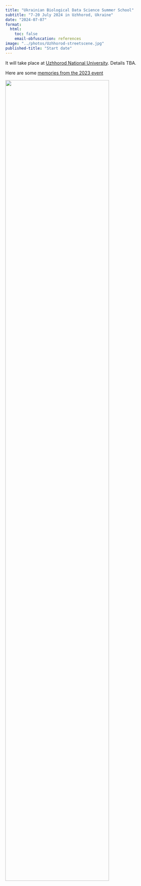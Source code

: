 ```yaml
---
title: "Ukrainian Biological Data Science Summer School"
subtitle: "7-20 July 2024 in Uzhhorod, Ukraine"
date: "2024-07-07"
format:
  html:
    toc: false
    email-obfuscation: references
image: "../photos/Uzhhorod-streetscene.jpg"
published-title: "Start date"
---
```


It will take place at [Uzhhorod National University](https://www.uzhnu.edu.ua/). Details TBA.


Here are some [memories from the 2023 event](../posts/2023-08-onbds3.html)


![](../photos/Uzhhorod-streetscene.jpg){fig-align="center" width=80% .lightbox}
